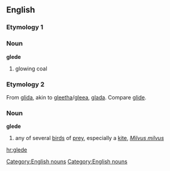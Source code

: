== English ==
=== Etymology 1 ===
{{etystub}}
=== Noun ===
'''glede'''
[[Category:English nouns]]
# glowing coal
=== Etymology 2 ===
From {{AS.}} [[glida]], akin to {{Icel.}} [[gleetha]]/[[gleea]], {{Sw.}} [[glada]]. Compare [[glide]].
=== Noun ===
'''glede'''
[[Category:English nouns]]
# any of several [[bird]]s of [[prey]], especially a [[kite]], ''[[Milvus milvus]]''

[[hr:glede]]